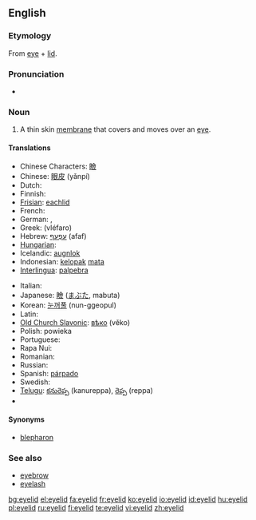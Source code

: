 ==English==

===Etymology===
From [[eye]] + [[lid]].

===Pronunciation===
* {{audio|en-us-eyelid.ogg|Audio (US)}}

===Noun===
{{en-noun}}

# {{anatomy}} A thin skin [[membrane]] that covers and moves over an [[eye]].

====Translations====
{{trans-top|(anatomy) A thin skin membrane that covers and moves over an eye}}
* Chinese Characters: [[瞼]]
* Chinese: [[眼皮]] (yǎnpí)
* Dutch: {{t-|nl|ooglid|n}}
* Finnish: {{t-|fi|silmäluomi}}
* [[Frisian]]: [[eachlid]] {{n}}
* French: {{t+|fr|paupière|f}}
* German: {{t+|de|Augenlid|n}}, {{t+|de|Lid|n}}
* Greek: {{t+|el|βλέφαρο|n|sc=Grek}} (vléfaro)
* Hebrew: [[עפעף|עַפְעַף]] (afaf) {{m}}
* [[Hungarian]]: {{t|hu|szemhéj}}
* Icelandic: [[augnlok]] {{n}}
* Indonesian: [[kelopak]] [[mata]]
* [[Interlingua]]: [[palpebra#Indonesian|palpebra]]
{{trans-mid}}
* Italian: {{t-|it|palpebra|f}}
* Japanese: [[瞼]] ([[まぶた]], mabuta)
* Korean: [[눈꺼풀]] (nun-ggeopul)
* Latin: {{t-|la|palpebra}}
* [[Old Church Slavonic]]: [[вѣко]] (věko) {{n}}
* Polish: powieka {{f}}
* Portuguese: {{t+|pt|pálpebra|f}}
* Rapa Nui: {{t+|rap|papare mata|}}
* Romanian: {{t-|ro|pleoapă|f}}
* Russian: {{t+|ru|веко|n|tr=véko|sc=Cyrl}}
* Spanish: [[párpado]]
* Swedish: {{t-|sv|ögonlock|n}}
* [[Telugu]]: [[కనురెప్ప]] (kanureppa), [[రెప్ప]] (reppa)
* {{trreq|Turkish}}
{{trans-bottom}}

====Synonyms====
* [[blepharon]]

===See also===
* [[eyebrow]]
* [[eyelash]]

[[bg:eyelid]]
[[el:eyelid]]
[[fa:eyelid]]
[[fr:eyelid]]
[[ko:eyelid]]
[[io:eyelid]]
[[id:eyelid]]
[[hu:eyelid]]
[[pl:eyelid]]
[[ru:eyelid]]
[[fi:eyelid]]
[[te:eyelid]]
[[vi:eyelid]]
[[zh:eyelid]]